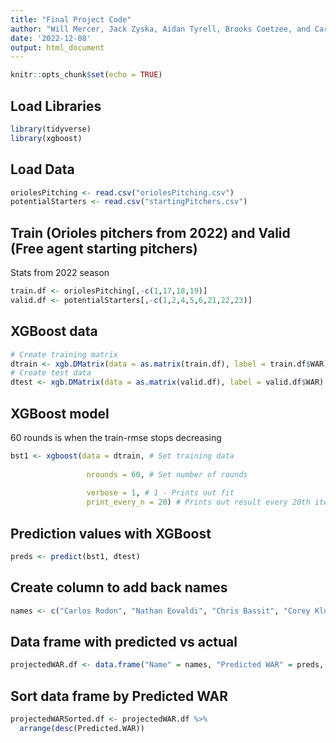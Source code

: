 ---
title: "Final Project Code"
author: "Will Mercer, Jack Zyska, Aidan Tyrell, Brooks Coetzee, and Carter Putz"
date: '2022-12-08'
output: html_document
---

```{r setup, include=FALSE}
knitr::opts_chunk$set(echo = TRUE)
```

## Load Libraries
```{r}
library(tidyverse)
library(xgboost)
```

## Load Data
```{r}
oriolesPitching <- read.csv("oriolesPitching.csv")
potentialStarters <- read.csv("startingPitchers.csv")
```

## Train (Orioles pitchers from 2022) and Valid (Free agent starting pitchers)
Stats from 2022 season
```{r}
train.df <- oriolesPitching[,-c(1,17,18,19)]
valid.df <- potentialStarters[,-c(1,2,4,5,6,21,22,23)]
```

## XGBoost data
```{r}
# Create training matrix
dtrain <- xgb.DMatrix(data = as.matrix(train.df), label = train.df$WAR)
# Create test data
dtest <- xgb.DMatrix(data = as.matrix(valid.df), label = valid.df$WAR)
```

## XGBoost model 
60 rounds is when the train-rmse stops decreasing
```{r}
bst1 <- xgboost(data = dtrain, # Set training data
                 
                 nrounds = 60, # Set number of rounds
                 
                 verbose = 1, # 1 - Prints out fit
                 print_every_n = 20) # Prints out result every 20th iteration
```

## Prediction values with XGBoost
```{r}
preds <- predict(bst1, dtest)
```

## Create column to add back names
```{r}
names <- c("Carlos Rodon", "Nathan Eovaldi", "Chris Bassit", "Corey Kluber", "Sean Manaea", "Wade Miley", "Rich Hill", "Ross Stripling", "Zack Grienke", "Michael Wacha", "Noah Syndergaard", "Trevor Williams", "Jordan Lyles", "Drew Smyly", "Erick Fedde", "Joe Ross", "Michael Lorenzen", "Ryan Yarbrough", "Michael Pineda", "Dylan Bundy", "Chris Archer", "Aaron Sanchez", "Zach Davies", "Chad Kuhl", "Dallas Keuchel", "Chase Anderson", "Mike Foltynewicz", "Kohei Arihara")
```

## Data frame with predicted vs actual
```{r}
projectedWAR.df <- data.frame("Name" = names, "Predicted WAR" = preds, "Actual WAR" = valid.df$WAR, "Difference" = preds - valid.df$WAR)
```

## Sort data frame by Predicted WAR
```{r}
projectedWARSorted.df <- projectedWAR.df %>%
  arrange(desc(Predicted.WAR))
```



